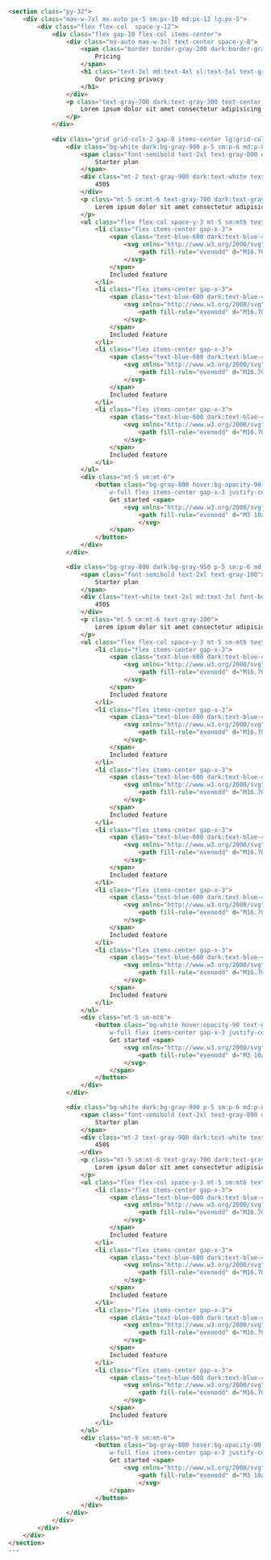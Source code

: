 ---
---

```html
<section class="py-32">
    <div class="max-w-7xl mx-auto px-5 sm:px-10 md:px-12 lg:px-5">
        <div class="flex flex-col  space-y-12">
            <div class="flex gap-10 flex-col items-center">
                <div class="mx-auto max-w-3xl text-center space-y-8">
                    <span class="border border-gray-200 dark:border-gray-800 px-3 py-0.5 rounded-full bg-blue-100 dark:bg-gray-900 text-blue-600 dark:text-blue-400">
                        Pricing
                    </span>
                    <h1 class="text-3xl md:text-4xl xl:text-5xl text-gray-900 dark:text-white font-bold ">
                        Our pricing privacy
                    </h1>
                </div>
                <p class="text-gray-700 dark:text-gray-300 text-center max-w-2xl mx-auto">
                    Lorem ipsum dolor sit amet consectetur adipisicing elit. Illo illum voluptatibus optio quaerat
                </p>
            </div>
            
            <div class="grid grid-cols-2 gap-8 items-center lg:grid-cols-3">
                <div class="bg-white dark:bg-gray-900 p-5 sm:p-6 md:p-8 xl:p-10 border border-gray-300 dark:border-gray-800/80 md:hauto flex flex-col rounded-3xl">
                    <span class="font-semibold text-2xl text-gray-800 dark:text-gray-200">
                        Starter plan
                    </span>
                    <div class="mt-2 text-gray-900 dark:text-white text-2xl md:text-3xl font-bold">
                        450$
                    </div>
                    <p class="mt-5 sm:mt-6 text-gray-700 dark:text-gray-300">
                        Lorem ipsum dolor sit amet consectetur adipisicing elit. Illo illum voluptatibus optio
                    </p>
                    <ul class="flex flex-col space-y-3 mt-5 sm:mt6 text-gray-600 dark:text-gray-400">
                        <li class="flex items-center gap-x-3">
                            <span class="text-blue-600 dark:text-blue-400">
                                <svg xmlns="http://www.w3.org/2000/svg" viewBox="0 0 20 20" fill="currentColor" class="w-4 h-4">
                                    <path fill-rule="evenodd" d="M16.704 4.153a.75.75 0 01.143 1.052l-8 10.5a.75.75 0 01-1.127.075l-4.5-4.5a.75.75 0 011.06-1.06l3.894 3.893 7.48-9.817a.75.75 0 011.05-.143z" clip-rule="evenodd" />
                                </svg>                                          
                            </span>
                            Included feature
                        </li>
                        <li class="flex items-center gap-x-3">
                            <span class="text-blue-600 dark:text-blue-400">
                                <svg xmlns="http://www.w3.org/2000/svg" viewBox="0 0 20 20" fill="currentColor" class="w-4 h-4">
                                    <path fill-rule="evenodd" d="M16.704 4.153a.75.75 0 01.143 1.052l-8 10.5a.75.75 0 01-1.127.075l-4.5-4.5a.75.75 0 011.06-1.06l3.894 3.893 7.48-9.817a.75.75 0 011.05-.143z" clip-rule="evenodd" />
                                </svg>                                          
                            </span>
                            Included feature
                        </li>
                        <li class="flex items-center gap-x-3">
                            <span class="text-blue-600 dark:text-blue-400">
                                <svg xmlns="http://www.w3.org/2000/svg" viewBox="0 0 20 20" fill="currentColor" class="w-4 h-4">
                                    <path fill-rule="evenodd" d="M16.704 4.153a.75.75 0 01.143 1.052l-8 10.5a.75.75 0 01-1.127.075l-4.5-4.5a.75.75 0 011.06-1.06l3.894 3.893 7.48-9.817a.75.75 0 011.05-.143z" clip-rule="evenodd" />
                                </svg>                                          
                            </span>
                            Included feature
                        </li>
                        <li class="flex items-center gap-x-3">
                            <span class="text-blue-600 dark:text-blue-400">
                                <svg xmlns="http://www.w3.org/2000/svg" viewBox="0 0 20 20" fill="currentColor" class="w-4 h-4">
                                    <path fill-rule="evenodd" d="M16.704 4.153a.75.75 0 01.143 1.052l-8 10.5a.75.75 0 01-1.127.075l-4.5-4.5a.75.75 0 011.06-1.06l3.894 3.893 7.48-9.817a.75.75 0 011.05-.143z" clip-rule="evenodd" />
                                </svg>                                          
                            </span>
                            Included feature
                        </li>
                    </ul>
                    <div class="mt-5 sm:mt-6">
                        <button class="bg-gray-800 hover:bg-opacity-90 text-white transition-colors ease-leaner h-12 rounded-full px-6
                            w-full flex items-center gap-x-3 justify-center">
                            Get started <span>
                                <svg xmlns="http://www.w3.org/2000/svg" viewBox="0 0 20 20" fill="currentColor" class="w-4 h-4">
                                    <path fill-rule="evenodd" d="M3 10a.75.75 0 01.75-.75h10.638L10.23 5.29a.75.75 0 111.04-1.08l5.5 5.25a.75.75 0 010 1.08l-5.5 5.25a.75.75 0 11-1.04-1.08l4.158-3.96H3.75A.75.75 0 013 10z" clip-rule="evenodd" />
                                    </svg>                                          
                            </span>
                        </button>
                    </div>
                </div>

                <div class="bg-gray-800 dark:bg-gray-950 p-5 sm:p-6 md:p-8 xl:p-10 rounded-3xl border border-gray-800 dark:border-gray-900 flex flex-col">
                    <span class="font-semibold text-2xl text-gray-100">
                        Starter plan
                    </span>
                    <div class="text-white text-2xl md:text-3xl font-bold">
                        450$
                    </div>
                    <p class="mt-5 sm:mt-6 text-gray-200">
                        Lorem ipsum dolor sit amet consectetur adipisicing elit. Illo illum voluptatibus optio
                    </p>
                    <ul class="flex flex-col space-y-3 mt-5 sm-mt6 text-gray-300">
                        <li class="flex items-center gap-x-3">
                            <span class="text-blue-600 dark:text-blue-400">
                                <svg xmlns="http://www.w3.org/2000/svg" viewBox="0 0 20 20" fill="currentColor" class="w-4 h-4">
                                    <path fill-rule="evenodd" d="M16.704 4.153a.75.75 0 01.143 1.052l-8 10.5a.75.75 0 01-1.127.075l-4.5-4.5a.75.75 0 011.06-1.06l3.894 3.893 7.48-9.817a.75.75 0 011.05-.143z" clip-rule="evenodd" />
                                </svg> 
                            </span>
                            Included feature
                        </li>
                        <li class="flex items-center gap-x-3">
                            <span class="text-blue-600 dark:text-blue-400">
                                <svg xmlns="http://www.w3.org/2000/svg" viewBox="0 0 20 20" fill="currentColor" class="w-4 h-4">
                                    <path fill-rule="evenodd" d="M16.704 4.153a.75.75 0 01.143 1.052l-8 10.5a.75.75 0 01-1.127.075l-4.5-4.5a.75.75 0 011.06-1.06l3.894 3.893 7.48-9.817a.75.75 0 011.05-.143z" clip-rule="evenodd" />
                                </svg> 
                            </span>
                            Included feature
                        </li>
                        <li class="flex items-center gap-x-3">
                            <span class="text-blue-600 dark:text-blue-400">
                                <svg xmlns="http://www.w3.org/2000/svg" viewBox="0 0 20 20" fill="currentColor" class="w-4 h-4">
                                    <path fill-rule="evenodd" d="M16.704 4.153a.75.75 0 01.143 1.052l-8 10.5a.75.75 0 01-1.127.075l-4.5-4.5a.75.75 0 011.06-1.06l3.894 3.893 7.48-9.817a.75.75 0 011.05-.143z" clip-rule="evenodd" />
                                </svg> 
                            </span>
                            Included feature
                        </li>
                        <li class="flex items-center gap-x-3">
                            <span class="text-blue-600 dark:text-blue-400">
                                <svg xmlns="http://www.w3.org/2000/svg" viewBox="0 0 20 20" fill="currentColor" class="w-4 h-4">
                                    <path fill-rule="evenodd" d="M16.704 4.153a.75.75 0 01.143 1.052l-8 10.5a.75.75 0 01-1.127.075l-4.5-4.5a.75.75 0 011.06-1.06l3.894 3.893 7.48-9.817a.75.75 0 011.05-.143z" clip-rule="evenodd" />
                                </svg> 
                            </span>
                            Included feature
                        </li>
                        <li class="flex items-center gap-x-3">
                            <span class="text-blue-600 dark:text-blue-400">
                                <svg xmlns="http://www.w3.org/2000/svg" viewBox="0 0 20 20" fill="currentColor" class="w-4 h-4">
                                    <path fill-rule="evenodd" d="M16.704 4.153a.75.75 0 01.143 1.052l-8 10.5a.75.75 0 01-1.127.075l-4.5-4.5a.75.75 0 011.06-1.06l3.894 3.893 7.48-9.817a.75.75 0 011.05-.143z" clip-rule="evenodd" />
                                </svg> 
                            </span>
                            Included feature
                        </li>
                        <li class="flex items-center gap-x-3">
                            <span class="text-blue-600 dark:text-blue-400">
                                <svg xmlns="http://www.w3.org/2000/svg" viewBox="0 0 20 20" fill="currentColor" class="w-4 h-4">
                                    <path fill-rule="evenodd" d="M16.704 4.153a.75.75 0 01.143 1.052l-8 10.5a.75.75 0 01-1.127.075l-4.5-4.5a.75.75 0 011.06-1.06l3.894 3.893 7.48-9.817a.75.75 0 011.05-.143z" clip-rule="evenodd" />
                                </svg> 
                            </span>
                            Included feature
                        </li>
                    </ul>
                    <div class="mt-5 sm-mt6">
                        <button class="bg-white hover:opacity-90 text-gray-900 transition-colors ease-leaner h-12 rounded-full px-6
                            w-full flex items-center gap-x-3 justify-center">
                            Get started <span>
                                <svg xmlns="http://www.w3.org/2000/svg" viewBox="0 0 20 20" fill="currentColor" class="w-4 h-4">
                                    <path fill-rule="evenodd" d="M3 10a.75.75 0 01.75-.75h10.638L10.23 5.29a.75.75 0 111.04-1.08l5.5 5.25a.75.75 0 010 1.08l-5.5 5.25a.75.75 0 11-1.04-1.08l4.158-3.96H3.75A.75.75 0 013 10z" clip-rule="evenodd" />
                                </svg>                                          
                            </span>
                        </button>
                    </div>
                </div>

                <div class="bg-white dark:bg-gray-900 p-5 sm:p-6 md:p-8 xl:p-10 border border-gray-300 dark:border-gray-800/80 md:hauto flex flex-col rounded-3xl">
                    <span class="font-semibold text-2xl text-gray-800 dark:text-gray-200">
                        Starter plan
                    </span>
                    <div class="mt-2 text-gray-900 dark:text-white text-2xl md:text-3xl font-bold">
                        450$
                    </div>
                    <p class="mt-5 sm:mt-6 text-gray-700 dark:text-gray-300">
                        Lorem ipsum dolor sit amet consectetur adipisicing elit. Illo illum voluptatibus optio
                    </p>
                    <ul class="flex flex-col space-y-3 mt-5 sm:mt6 text-gray-600 dark:text-gray-400">
                        <li class="flex items-center gap-x-3">
                            <span class="text-blue-600 dark:text-blue-400">
                                <svg xmlns="http://www.w3.org/2000/svg" viewBox="0 0 20 20" fill="currentColor" class="w-4 h-4">
                                    <path fill-rule="evenodd" d="M16.704 4.153a.75.75 0 01.143 1.052l-8 10.5a.75.75 0 01-1.127.075l-4.5-4.5a.75.75 0 011.06-1.06l3.894 3.893 7.48-9.817a.75.75 0 011.05-.143z" clip-rule="evenodd" />
                                </svg>                                          
                            </span>
                            Included feature
                        </li>
                        <li class="flex items-center gap-x-3">
                            <span class="text-blue-600 dark:text-blue-400">
                                <svg xmlns="http://www.w3.org/2000/svg" viewBox="0 0 20 20" fill="currentColor" class="w-4 h-4">
                                    <path fill-rule="evenodd" d="M16.704 4.153a.75.75 0 01.143 1.052l-8 10.5a.75.75 0 01-1.127.075l-4.5-4.5a.75.75 0 011.06-1.06l3.894 3.893 7.48-9.817a.75.75 0 011.05-.143z" clip-rule="evenodd" />
                                </svg>                                          
                            </span>
                            Included feature
                        </li>
                        <li class="flex items-center gap-x-3">
                            <span class="text-blue-600 dark:text-blue-400">
                                <svg xmlns="http://www.w3.org/2000/svg" viewBox="0 0 20 20" fill="currentColor" class="w-4 h-4">
                                    <path fill-rule="evenodd" d="M16.704 4.153a.75.75 0 01.143 1.052l-8 10.5a.75.75 0 01-1.127.075l-4.5-4.5a.75.75 0 011.06-1.06l3.894 3.893 7.48-9.817a.75.75 0 011.05-.143z" clip-rule="evenodd" />
                                </svg>                                          
                            </span>
                            Included feature
                        </li>
                        <li class="flex items-center gap-x-3">
                            <span class="text-blue-600 dark:text-blue-400">
                                <svg xmlns="http://www.w3.org/2000/svg" viewBox="0 0 20 20" fill="currentColor" class="w-4 h-4">
                                    <path fill-rule="evenodd" d="M16.704 4.153a.75.75 0 01.143 1.052l-8 10.5a.75.75 0 01-1.127.075l-4.5-4.5a.75.75 0 011.06-1.06l3.894 3.893 7.48-9.817a.75.75 0 011.05-.143z" clip-rule="evenodd" />
                                </svg>                                          
                            </span>
                            Included feature
                        </li>
                    </ul>
                    <div class="mt-5 sm:mt-6">
                        <button class="bg-gray-800 hover:bg-opacity-90 text-white transition-colors ease-leaner h-12 rounded-full px-6
                            w-full flex items-center gap-x-3 justify-center">
                            Get started <span>
                                <svg xmlns="http://www.w3.org/2000/svg" viewBox="0 0 20 20" fill="currentColor" class="w-4 h-4">
                                    <path fill-rule="evenodd" d="M3 10a.75.75 0 01.75-.75h10.638L10.23 5.29a.75.75 0 111.04-1.08l5.5 5.25a.75.75 0 010 1.08l-5.5 5.25a.75.75 0 11-1.04-1.08l4.158-3.96H3.75A.75.75 0 013 10z" clip-rule="evenodd" />
                                    </svg>                                          
                            </span>
                        </button>
                    </div>
                </div>
            </div>
        </div>
    </div>
</section>
---